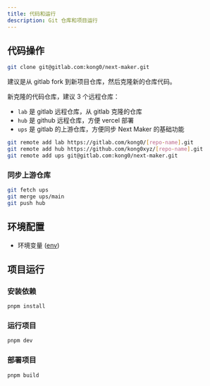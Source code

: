 ```yaml
---
title: 代码和运行
description: Git 仓库和项目运行
---
```

 
## 代码操作

```bash
git clone git@gitlab.com:kong0/next-maker.git
```

建议是从 gitlab fork 到新项目仓库，然后克隆新的仓库代码。

新克隆的代码仓库，建议 3 个远程仓库：

- `lab` 是 gitlab 远程仓库，从 gitlab 克隆的仓库
- `hub` 是 github 远程仓库，方便 vercel 部署
- `ups` 是 gitlab 的上游仓库，方便同步 Next Maker 的基础功能

```bash
git remote add lab https://gitlab.com/kong0/[repo-name].git
git remote add hub https://github.com/kong0xyz/[repo-name].git
git remote add ups git@gitlab.com:kong0/next-maker.git
```

### 同步上游仓库

```bash
git fetch ups
git merge ups/main
git push hub
```

## 环境配置

- 环境变量  ([env](/docs/env))

## 项目运行

### 安装依赖

```bash
pnpm install
```

### 运行项目

```bash
pnpm dev
```

### 部署项目

```bash
pnpm build
```

